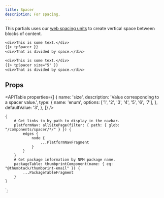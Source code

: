 ```yaml
---
title: Spacer
description: For spacing.
---
```



<ComponentHeader data={props.data} />

This partials uses our [web spacing units](/guide/product/spacers/) to create vertical space between blocks of content.

```email
<div>This is some text.</div>
{{> tpSpacer }}
<div>That is divided by space.</div>
```

```email
<div>This is some text.</div>
{{> tpSpacer size="5" }}
<div>That is divided by space.</div>
```

## Props

<APITable
    properties={[
        {
            name: 'size',
            description: 'Value corresponding to a spacer value.',
            type: {
                name: 'enum',
                options: ['1', '2', '3', '4', '5', '6', '7'],
            },
            defaultValue: '3',
        },
    ]}
/>

<ComponentFooter data={props.data} />

    {
        # Get links to by path to display in the navbar.
        platformNav: allSitePage(filter: { path: { glob: "/components/spacer/*/" } }) {
            edges {
                node {
                    ...PlatformNavFragment
                }
            }
        }
        # Get package information by NPM package name.
        packageTable: thumbprintComponent(name: { eq: "@thumbtack/thumbprint-email" }) {
            ...PackageTableFragment
        }
    }
`;
